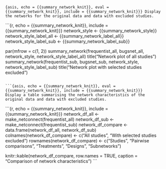```{asis, echo = {{summary_network_knit}}, eval = {{summary_network_knit}}, include = {{summary_network_knit}}}
Display the networks for the original data and data with excluded studies.
```

```{r, echo = {{summary_network_knit}}, include = {{summary_network_knit}}}
network_style <- {{summary_network_style}}
network_style_label_all <- {{summary_network_label_all}}
network_style_label_sub <- {{summary_network_label_sub}}

par(mfrow = c(1, 2))
summary_network(frequentist_all, bugsnet_all, network_style, network_style_label_all)
title("Network plot of all studies")
summary_network(frequentist_sub, bugsnet_sub, network_style, network_style_label_sub)
title("Network plot with selected studies excluded")
```

```{asis, echo = {{summary_network_knit}}, eval = {{summary_network_knit}}, include = {{summary_network_knit}}}
Display a table summarising the network characteristics of the original data and data with excluded studies.
```

```{r, echo = {{summary_network_knit}}, include = {{summary_network_knit}}}
network_df_all <- make_netconnect(frequentist_all)
network_df_sub <- make_netconnect(frequentist_sub)
network_df_compare <- data.frame(network_df_all, network_df_sub)
colnames(network_df_compare) <- c("All studies", "With selected studies excluded")
rownames(network_df_compare) <- c("Studies", "Pairwise comparisons", "Treatments", "Designs", "Subnetworks")

knitr::kable(network_df_compare, row.names = TRUE, caption = "Comparison of network characteristics")
```
